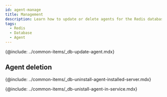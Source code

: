 ```yaml
---
id: agent-manage
title: Management
description: Learn how to update or delete agents for the Redis database.
tags:
  - Redis
  - Database
  - Agent
---
```


<!-- 에이전트 업데이트-->

{@include: ../common-items/_db-update-agent.mdx}

## Agent deletion

<!-- 에이전트 설치 서버에서 삭제하기 -->

{@include: ../common-items/_db-uninstall-agent-installed-server.mdx}

<!-- 서비스 화면에서 삭제하기 -->

{@include: ../common-items/_db-unistall-agent-in-service.mdx} 
